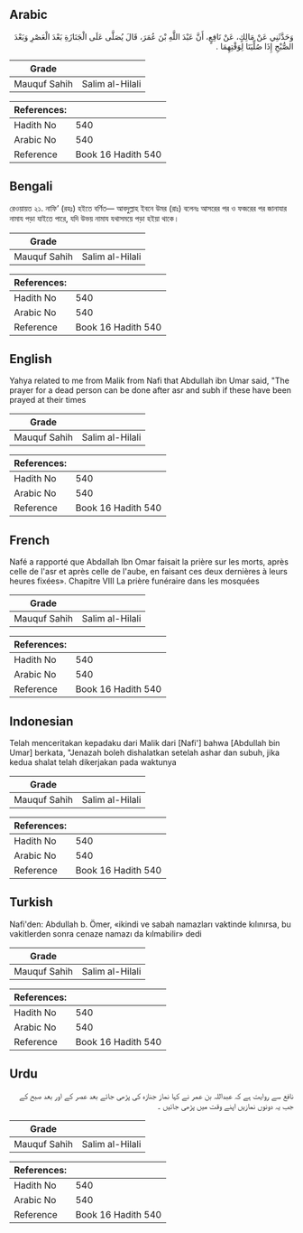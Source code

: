 ## Arabic


<div dir="rtl" lang="ar" style={{fontSize:'larger',backgroundColor:'#f8f9fa',padding:20}}>
وَحَدَّثَنِي عَنْ مَالِكٍ، عَنْ نَافِعٍ، أَنَّ عَبْدَ اللَّهِ بْنَ عُمَرَ، قَالَ يُصَلَّى عَلَى الْجَنَازَةِ بَعْدَ الْعَصْرِ وَبَعْدَ الصُّبْحِ إِذَا صُلِّيَتَا لِوَقْتِهِمَا ‏.‏
</div>
<div style={{backgroundColor:'#f8f9fa',padding:20, marginBottom: 10}}><table> <thead> <tr> <th>Grade</th> <th></th> </tr> </thead> <tbody> <tr><td>Mauquf Sahih</td><td>Salim al-Hilali</td></tr></tbody></table><table> <thead> <tr> <th>References:</th> <th></th> </tr> </thead> <tbody><tr><td>Hadith No</td><td>540</td></tr><tr><td>Arabic No</td><td>540</td></tr><tr><td>Reference</td><td>Book 16 Hadith 540</td></tr></tbody></table></div>

## Bengali


<div dir="ltr" lang="bn" style={{fontSize:'larger',backgroundColor:'#f8f9fa',padding:20}}>
রেওয়ায়ত ২১. নাফি’ (রহঃ) হইতে বর্ণিত— আবদুল্লাহ ইবনে উমর (রাঃ) বলেনঃ আসরের পর ও ফজরের পর জানাযার নামায পড়া যাইতে পারে, যদি উভয় নামায যথাসময়ে পড়া হইয়া থাকে।
</div>
<div style={{backgroundColor:'#f8f9fa',padding:20, marginBottom: 10}}><table> <thead> <tr> <th>Grade</th> <th></th> </tr> </thead> <tbody> <tr><td>Mauquf Sahih</td><td>Salim al-Hilali</td></tr></tbody></table><table> <thead> <tr> <th>References:</th> <th></th> </tr> </thead> <tbody><tr><td>Hadith No</td><td>540</td></tr><tr><td>Arabic No</td><td>540</td></tr><tr><td>Reference</td><td>Book 16 Hadith 540</td></tr></tbody></table></div>

## English


<div dir="ltr" lang="en" style={{fontSize:'larger',backgroundColor:'#f8f9fa',padding:20}}>
Yahya related to me from Malik from Nafi that Abdullah ibn Umar said, "The prayer for a dead person can be done after asr and subh if these have been prayed at their times
</div>
<div style={{backgroundColor:'#f8f9fa',padding:20, marginBottom: 10}}><table> <thead> <tr> <th>Grade</th> <th></th> </tr> </thead> <tbody> <tr><td>Mauquf Sahih</td><td>Salim al-Hilali</td></tr></tbody></table><table> <thead> <tr> <th>References:</th> <th></th> </tr> </thead> <tbody><tr><td>Hadith No</td><td>540</td></tr><tr><td>Arabic No</td><td>540</td></tr><tr><td>Reference</td><td>Book 16 Hadith 540</td></tr></tbody></table></div>

## French


<div dir="ltr" lang="fr" style={{fontSize:'larger',backgroundColor:'#f8f9fa',padding:20}}>
Nafé a rapporté que Abdallah Ibn Omar faisait la prière sur les morts, après celle de l'asr et après celle de l'aube, en faisant ces deux dernières à leurs heures fixées». Chapitre VIII La prière funéraire dans les mosquées
</div>
<div style={{backgroundColor:'#f8f9fa',padding:20, marginBottom: 10}}><table> <thead> <tr> <th>Grade</th> <th></th> </tr> </thead> <tbody> <tr><td>Mauquf Sahih</td><td>Salim al-Hilali</td></tr></tbody></table><table> <thead> <tr> <th>References:</th> <th></th> </tr> </thead> <tbody><tr><td>Hadith No</td><td>540</td></tr><tr><td>Arabic No</td><td>540</td></tr><tr><td>Reference</td><td>Book 16 Hadith 540</td></tr></tbody></table></div>

## Indonesian


<div dir="ltr" lang="id" style={{fontSize:'larger',backgroundColor:'#f8f9fa',padding:20}}>
Telah menceritakan kepadaku dari Malik dari [Nafi'] bahwa [Abdullah bin Umar] berkata, "Jenazah boleh dishalatkan setelah ashar dan subuh, jika kedua shalat telah dikerjakan pada waktunya
</div>
<div style={{backgroundColor:'#f8f9fa',padding:20, marginBottom: 10}}><table> <thead> <tr> <th>Grade</th> <th></th> </tr> </thead> <tbody> <tr><td>Mauquf Sahih</td><td>Salim al-Hilali</td></tr></tbody></table><table> <thead> <tr> <th>References:</th> <th></th> </tr> </thead> <tbody><tr><td>Hadith No</td><td>540</td></tr><tr><td>Arabic No</td><td>540</td></tr><tr><td>Reference</td><td>Book 16 Hadith 540</td></tr></tbody></table></div>

## Turkish


<div dir="ltr" lang="tr" style={{fontSize:'larger',backgroundColor:'#f8f9fa',padding:20}}>
Nafi'den: Abdullah b. Ömer, «ikindi ve sabah namazları vaktinde kılınırsa, bu vakitlerden sonra cenaze namazı da kılmabilir» dedi
</div>
<div style={{backgroundColor:'#f8f9fa',padding:20, marginBottom: 10}}><table> <thead> <tr> <th>Grade</th> <th></th> </tr> </thead> <tbody> <tr><td>Mauquf Sahih</td><td>Salim al-Hilali</td></tr></tbody></table><table> <thead> <tr> <th>References:</th> <th></th> </tr> </thead> <tbody><tr><td>Hadith No</td><td>540</td></tr><tr><td>Arabic No</td><td>540</td></tr><tr><td>Reference</td><td>Book 16 Hadith 540</td></tr></tbody></table></div>

## Urdu


<div dir="rtl" lang="ur" style={{fontSize:'larger',backgroundColor:'#f8f9fa',padding:20}}>
نافع سے روایت ہے کہ عبداللہ بن عمر نے کہا نماز جنازہ کی پڑھی جائے بعد عصر کے اور بعد صبح کے جب یہ دونوں نمازیں اپنے وقت میں پڑھی جائیں ۔
</div>
<div style={{backgroundColor:'#f8f9fa',padding:20, marginBottom: 10}}><table> <thead> <tr> <th>Grade</th> <th></th> </tr> </thead> <tbody> <tr><td>Mauquf Sahih</td><td>Salim al-Hilali</td></tr></tbody></table><table> <thead> <tr> <th>References:</th> <th></th> </tr> </thead> <tbody><tr><td>Hadith No</td><td>540</td></tr><tr><td>Arabic No</td><td>540</td></tr><tr><td>Reference</td><td>Book 16 Hadith 540</td></tr></tbody></table></div>